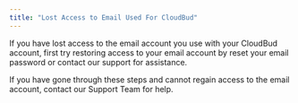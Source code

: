 ```yaml
---
title: "Lost Access to Email Used For CloudBud"
---
```


If you have lost access to the email account you use with your CloudBud account, first try restoring access to your email account by reset your email password or contact our support for assistance.

If you have gone through these steps and cannot regain access to the email account, contact our Support Team for help.